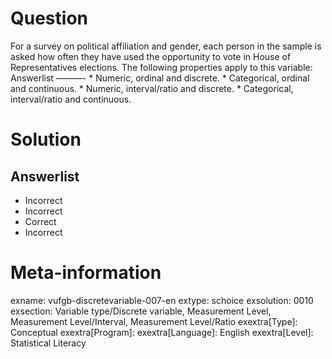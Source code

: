 Question
========
  
For a survey on political affiliation and gender, each person in the sample is asked how often they have used the opportunity to vote in House of Representatives elections. The following properties apply to this variable: 
Answerlist
----------
* Numeric, ordinal and discrete.
* Categorical, ordinal and continuous.
* Numeric, interval/ratio and discrete.
* Categorical, interval/ratio and continuous.


Solution
========

Answerlist
----------
* Incorrect
* Incorrect
* Correct
* Incorrect

Meta-information
================
exname: vufgb-discretevariable-007-en
extype: schoice
exsolution: 0010
exsection: Variable type/Discrete variable, Measurement Level, Measurement Level/Interval, Measurement Level/Ratio
exextra[Type]: Conceptual
exextra[Program]: 
exextra[Language]: English
exextra[Level]: Statistical Literacy
